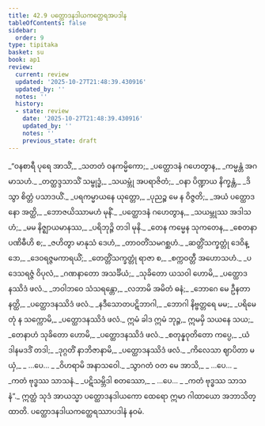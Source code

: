 ```yaml
---
title: 42.9 ပတ္ထောဒနဒါယကတ္ထေရအပဒါန
tableOfContents: false
sidebar:
  order: 9
type: tipitaka
basket: su
book: ap1
review:
  current: review
  updated: '2025-10-27T21:48:39.430916'
  updated_by: ''
  notes: ''
  history:
  - state: review
    date: '2025-10-27T21:48:39.430916'
    updated_by: ''
    notes: ''
    previous_state: draft
---
```



<ReviewStatus review={frontmatter.review} showDetails={true} />

<HypothesisAnnotation frontmatter={frontmatter} />

<DynamicBreadcrumb />

<Division number="170" book="ap1" e="ch" v="20" p="443">

<Paragraph number="5435" type="verses" book="ap1">
_“ဝနစာရီ ပုရေ အာသိံ,_  
_သတတံ ဝနကမ္မိကော;_  
_ပတ္ထောဒနံ ဂဟေတွာန,_  
_ကမ္မန္တံ အဂမာသဟံ._  

</Paragraph>

</Division>
<Division number="171" book="ap1" e="ch" v="20" p="443">

<Paragraph number="5436" type="verses" book="ap1">
_တတ္ထဒ္ဒသာသိံ သမ္ဗုဒ္ဓံ,_  
_သယမ္ဘုံ အပရာဇိတံ;_  
_ဝနာ ပိဏ္ဍာယ နိက္ခန္တံ,_  
_ဒိသွာ စိတ္တံ ပသာဒယိံ._  

</Paragraph>

</Division>
<Division number="172" book="ap1" e="ch" v="20" p="443">

<Paragraph number="5437" type="verses" book="ap1">
_ပရကမ္မာယနေ ယုတ္တော,_  
_ပုညဉ္စ မေ န ဝိဇ္ဇတိ;_  
_အယံ ပတ္ထောဒနော အတ္ထိ,_  
_ဘောဇယိဿာမဟံ မုနိံ._  

</Paragraph>

</Division>
<Division number="173" book="ap1" e="ch" v="20" p="443">

<Paragraph number="5438" type="verses" book="ap1">
_ပတ္ထောဒနံ ဂဟေတွာန,_  
_သယမ္ဘုဿ အဒါသဟံ;_  
_မမ နိဇ္ဈာယမာနဿ,_  
_ပရိဘုဉ္ဇိ တဒါ မုနိ._  

</Paragraph>

</Division>
<Division number="174" book="ap1" e="ch" v="20" p="443">

<Paragraph number="5439" type="verses" book="ap1">
_တေန ကမ္မေန သုကတေန,_  
_စေတနာပဏိဓီဟိ စ;_  
_ဇဟိတွာ မာနုသံ ဒေဟံ,_  
_တာဝတိံသမဂစ္ဆဟံ._  

</Paragraph>

</Division>
<Division number="175" book="ap1" e="ch" v="20" p="443">

<Paragraph number="5440" type="verses" book="ap1">
_ဆတ္တိံသက္ခတ္တုံ ဒေဝိန္ဒော,_  
_ဒေဝရဇ္ဇမကာရယိံ;_  
_တေတ္တိံသက္ခတ္တုံ ရာဇာ စ,_  
_စက္ကဝတ္တီ အဟောသဟံ._  

</Paragraph>

</Division>
<Division number="176" book="ap1" e="ch" v="20" p="443">

<Paragraph number="5441" type="verses" book="ap1">
_ပဒေသရဇ္ဇံ ဝိပုလံ,_  
_ဂဏနာတော အသင်္ခိယံ;_  
_သုခိတော ယသဝါ ဟောမိ,_  
_ပတ္ထောဒနဿိဒံ ဖလံ._  

</Paragraph>

</Division>
<Division number="177" book="ap1" e="ch" v="20" p="443">

<Paragraph number="5442" type="verses" book="ap1">
_ဘဝါဘဝေ သံသရန္တော,_  
_လဘာမိ အမိတံ ဓနံ;_  
_ဘောဂေ မေ ဦနတာ နတ္ထိ,_  
_ပတ္ထောဒနဿိဒံ ဖလံ._  

</Paragraph>

</Division>
<Division number="178" book="ap1" e="ch" v="20" p="444">

<Paragraph number="5443" type="verses" book="ap1">
_နဒီသောတပဋိဘာဂါ,_  
_ဘောဂါ နိဗ္ဗတ္တရေ မမ;_  
_ပရိမေတုံ န သက္ကောမိ,_  
_ပတ္ထောဒနဿိဒံ ဖလံ._  

</Paragraph>

</Division>
<Division number="179" book="ap1" e="ch" v="20" p="444">

<Paragraph number="5444" book="ap1">
ဣမံ ခါဒ ဣမံ ဘုဉ္ဇ,_  
ဣမမှိ သယနေ သယ;_  
_တေနာဟံ သုခိတော ဟောမိ,_  
_ပတ္ထောဒနဿိဒံ ဖလံ._  

</Paragraph>

</Division>
<Division number="180" book="ap1" e="ch" v="20" p="444">

<Paragraph number="5445" type="verses" book="ap1">
_စတုန္နဝုတိတော ကပ္ပေ,_  
_ယံ ဒါနမဒဒိံ တဒါ;_  
_ဒုဂ္ဂတိံ နာဘိဇာနာမိ,_  
_ပတ္ထောဒနဿိဒံ ဖလံ._  

</Paragraph>

</Division>
<Division number="181" book="ap1" e="ch" v="20" p="444">

<Paragraph number="5446" type="verses" book="ap1">
_ကိလေသာ ဈာပိတာ မယှံ,_  
_ …ပေ… _  
_ဝိဟရာမိ အနာသဝေါ._  

</Paragraph>

</Division>
<Division number="182" book="ap1" e="ch" v="20" p="444">

<Paragraph number="5447" type="verses" book="ap1">
_သွာဂတံ ဝတ မေ အာသိ,_  
_ …ပေ… _  
_ကတံ ဗုဒ္ဓဿ သာသနံ._  

</Paragraph>

</Division>
<Division number="183" book="ap1" e="ch" v="20" p="444">

<Paragraph number="5448" type="verses" book="ap1">
_ပဋိသမ္ဘိဒါ စတဿော,_  
_ …ပေ… _  
_ကတံ ဗုဒ္ဓဿ သာသနံ”._  

</Paragraph>

<Paragraph number="5449" book="ap1">
ဣတ္ထံ သုဒံ အာယသ္မာ ပတ္ထောဒနဒါယကော ထေရော ဣမာ ဂါထာယော အဘာသိတ္ထာတိ.

</Paragraph>
</Division>

<Paragraph number="5450" type="center" book="ap1">
ပတ္ထောဒနဒါယကတ္ထေရဿာပဒါနံ နဝမံ.
</Paragraph>